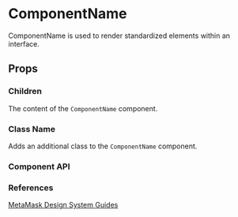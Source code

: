 

# ComponentName

ComponentName is used to render standardized elements within an interface.

<Canvas of={ComponentNameStories.Default} />

## Props

### Children

The content of the `ComponentName` component.

### Class Name

Adds an additional class to the `ComponentName` component.

### Component API

<Controls of={ComponentNameStories.Default} />

### References

[MetaMask Design System Guides](https://www.notion.so/MetaMask-Design-System-Guides-Design-f86ecc914d6b4eb6873a122b83c12940)
